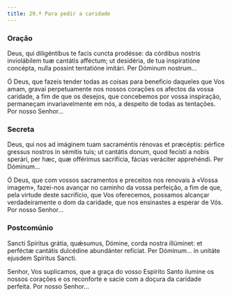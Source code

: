 ```yaml
---
title: 29.ª Para pedir a caridade
---
```


### Oração

<div class="side-by-side not-content">

Deus, qui diligéntibus te facis cuncta prodésse: da córdibus nostris inviolábilem tuæ cantátis afféctum; ut desidéria, de tua inspiratióne concépta, nulla possint tentatióne imitári. Per Dóminum nostrum...

Ó Deus, que fazeis tender todas as coisas para benefício daqueles que Vos amam, gravai perpetuamente nos nossos corações os afectos da vossa caridade, a fim de que os desejos, que concebemos por vossa inspiração, permaneçam invariavelmente em nós, a despeito de todas as tentações. Por nosso Senhor...

</div>

### Secreta

<div class="side-by-side not-content">

Deus, qui nos ad imáginem tuam sacraméntis rénovas et præcéptis: pérfice gressus nostros in sémitis tuis; ut cantátis donum, quod fecísti a nobis sperári, per hæc, quæ offérimus sacrifícia, fácias veráciter apprehéndi. Per Dóminum...

Ó Deus, que com vossos sacramentos e preceitos nos renovais à «Vossa imagem», fazei-nos avançar no caminho da vossa perfeição, a fim de que, pela virtude deste sacrifício, que Vos oferecemos, possamos alcançar verdadeiramente o dom da caridade, que nos ensinastes a esperar de Vós. Por nosso Senhor...

</div>

### Postcomúnio

<div class="side-by-side not-content">

Sancti Spíritus grátia, quǽsumus, Dómine, corda nostra illúminet: et perféctæ cantátis dulcédine abundánter refíciat. Per Dóminum... in unitáte ejusdem Spíritus Sancti.

Senhor, Vos suplicamos, que a graça do vosso Espírito Santo ilumine os nossos corações e os reconforte e sacie com a doçura da caridade perfeita. Por nosso Senhor...

</div>
